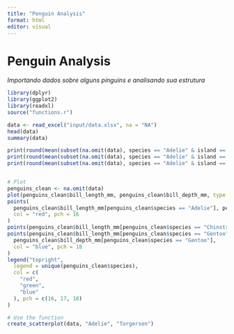 ```yaml
---
title: "Penguin Analysis"
format: html
editor: visual
---
```


# Penguin Analysis

*Importando dados sobre alguns pinguins e analisando sua estrutura*

```r
library(dplyr)
library(ggplot2)
library(readxl)
source("functions.r")

data <- read_excel("input/data.xlsx", na = "NA")
head(data)
summary(data)

print(round(mean(subset(na.omit(data), species == "Adelie" & island == "Torgersen")$bill_length_mm), 2))
print(round(mean(subset(na.omit(data), species == "Adelie" & island == "Biscoe")$bill_length_mm), 2))
print(round(mean(subset(na.omit(data), species == "Adelie" & island == "Dream")$bill_length_mm), 2))


# Plot
penguins_clean <- na.omit(data)
plot(penguins_clean$bill_length_mm, penguins_clean$bill_depth_mm, type = "n", xlab = "Bill Length (mm)", ylab = "Bill Depth (mm)", main = "Penguin Bill Dimensions")
points(
  penguins_clean$bill_length_mm[penguins_clean$species == "Adelie"], penguins_clean$bill_depth_mm[penguins_clean$species == "Adelie"],
  col = "red", pch = 16
)
points(penguins_clean$bill_length_mm[penguins_clean$species == "Chinstrap"], penguins_clean$bill_depth_mm[penguins_clean$species == "Chinstrap"], col = "green", pch = 17)
points(penguins_clean$bill_length_mm[penguins_clean$species == "Gentoo"],
  penguins_clean$bill_depth_mm[penguins_clean$species == "Gentoo"],
  col = "blue", pch = 18
)
legend("topright",
  legend = unique(penguins_clean$species),
  col = c(
    "red",
    "green",
    "blue"
  ), pch = c(16, 17, 18)
)

# Use the function
create_scatterplot(data, "Adelie", "Torgersen")
```
